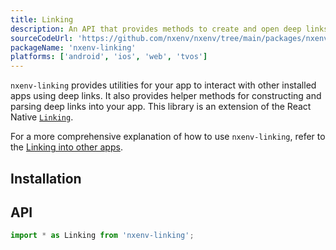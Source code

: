```yaml
---
title: Linking
description: An API that provides methods to create and open deep links universally.
sourceCodeUrl: 'https://github.com/nxenv/nxenv/tree/main/packages/nxenv-linking'
packageName: 'nxenv-linking'
platforms: ['android', 'ios', 'web', 'tvos']
---
```



`nxenv-linking` provides utilities for your app to interact with other installed apps using deep links. It also provides helper methods for constructing and parsing deep links into your app. This library is an extension of the React Native [`Linking`](https://reactnative.dev/docs/linking).

For a more comprehensive explanation of how to use `nxenv-linking`, refer to the [Linking into other apps](/linking/into-other-apps/).

## Installation

<APIInstallSection />

## API

```js
import * as Linking from 'nxenv-linking';
```

<APISection packageName="nxenv-linking" apiName="Linking" />
